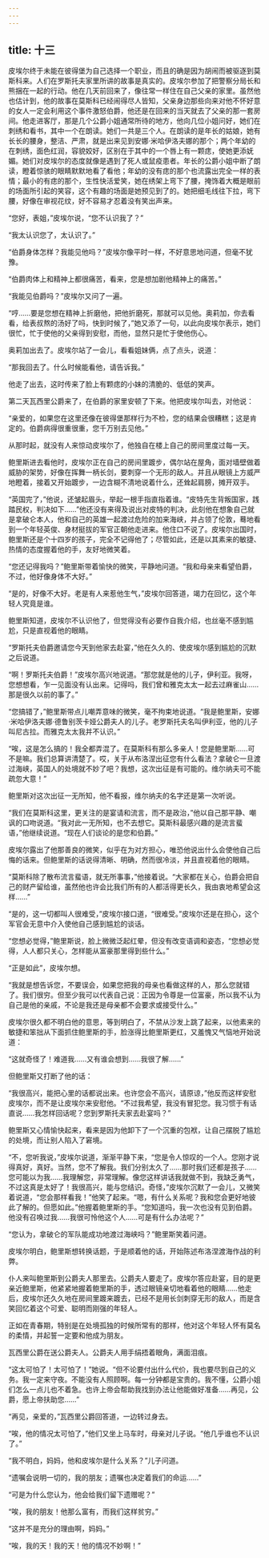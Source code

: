 ```yaml
---
---
---
```

title: 十三
---



皮埃尔终于未能在彼得堡为自己选择一个职业，而且的确是因为胡闹而被驱逐到莫斯科来。人们在罗斯托夫家里所讲的故事是真实的。皮埃尔参加了把警察分局长和熊捆在一起的行动。他在几天前回来了，像往常一样住在自己父亲的家里。虽然他也估计到，他的故事在莫斯科已经闹得尽人皆知，父亲身边那些向来对他不怀好意的女人一定会利用这个事件激怒伯爵，他还是在回来的当天就去了父亲的那一套房间。他走进客厅，那是几个公爵小姐通常所待的地方，他向几位小姐问好，她们在刺绣和看书，其中一个在朗读。她们一共是三个人。在朗读的是年长的姑娘，她有长长的腰身，整洁、严肃，就是出来见到安娜·米哈伊洛夫娜的那个；两个年幼的在刺绣，面色红润，容貌姣好，区别在于其中的一个唇上有一颗痣，使她更添妩媚。她们对皮埃尔的态度就像是遇到了死人或鼠疫患者。年长的公爵小姐中断了朗读，瞪着惊骇的眼睛默默地看了看他；年幼的没有痣的那个也流露出完全一样的表情；最小的有痣的那个，生性快活爱笑，她在绣架上弯下了腰，掩饰着大概是眼前的场面所引起的笑容，这个有趣的场面是她预见到了的。她把细毛线往下拉，弯下腰，好像在审视花纹，好不容易才忍着没有笑出声来。

“您好，表姐，”皮埃尔说，“您不认识我了？”

“我太认识您了，太认识了。”

“伯爵身体怎样？我能见他吗？”皮埃尔像平时一样，不好意思地问道，但毫不犹豫。

“伯爵肉体上和精神上都很痛苦，看来，您是想加剧他精神上的痛苦。”

“我能见伯爵吗？”皮埃尔又问了一遍。

“哼……要是您想在精神上折磨他，把他折磨死，那就可以见他。奥莉加，你去看看，给表叔熬的汤好了吗，快到时候了，”她又添了一句，以此向皮埃尔表示，她们很忙，忙于使他的父亲得到安慰，而他，显然只是忙于使他伤心。

奥莉加出去了。皮埃尔站了一会儿，看看姐妹俩，点了点头，说道：

“那我回去了。什么时候能看他，请告诉我。”

他走了出去，这时传来了脸上有颗痣的小妹的清脆的、低低的笑声。

第二天瓦西里公爵来了，在伯爵的家里安顿了下来。他把皮埃尔叫去，对他说：

“亲爱的，如果您在这里还像在彼得堡那样行为不检，您的结果会很糟糕；这是肯定的。伯爵病得很重很重，您千万别去见他。”

从那时起，就没有人来惊动皮埃尔了，他独自在楼上自己的房间里度过每一天。

鲍里斯进去看他时，皮埃尔正在自己的房间里踱步，偶尔站在屋角，面对墙壁做着威胁的架势，好像在挥舞一柄长剑，要刺穿一个无形的敌人。并且从眼镜上方威严地瞪着，接着又开始踱步，一边含糊不清地说着什么，还耸起肩膀，摊开双手。

“英国完了，”他说，还皱起眉头，举起一根手指直指着谁。“皮特先生背叛国家，践踏民权，判决如下……”他还没有来得及说出对皮特的判决，此刻他在想象自己就是拿破仑本人，他和自己的英雄一起渡过危险的加来海峡，并占领了伦敦，蓦地看到一个年轻英俊、身材挺拔的军官正朝他走进来。他住口不说了。皮埃尔出国时，鲍里斯还是个十四岁的孩子，完全不记得他了；尽管如此，还是以其素来的敏捷、热情的态度握着他的手，友好地微笑着。

“您还记得我吗？”鲍里斯带着愉快的微笑，平静地问道。“我和母亲来看望伯爵，不过，他好像身体不大好。”

“是的，好像不大好。老是有人来惹他生气，”皮埃尔回答道，竭力在回忆，这个年轻人究竟是谁。

鲍里斯知道，皮埃尔不认识他了，但觉得没有必要作自我介绍，也丝毫不感到尴尬，只是直视着他的眼睛。

“罗斯托夫伯爵邀请您今天到他家去赴宴，”他在久久的、使皮埃尔感到尴尬的沉默之后说道。

“啊！罗斯托夫伯爵！”皮埃尔高兴地说道。“那您就是他的儿子，伊利亚。我呀，您想想看，乍一见面没有认出来。记得吗，我们曾和雅克太太一起去过麻雀山……那是很久以前的事了。”

“您搞错了，”鲍里斯带点儿嘲弄意味的微笑，毫不拘束地说道。“我是鲍里斯，安娜·米哈伊洛夫娜·德鲁别茨卡娅公爵夫人的儿子。老罗斯托夫名叫伊利亚，他的儿子叫尼古拉。而雅克太太我并不认识。”

“唉，这是怎么搞的！我全都弄混了。在莫斯科有那么多亲人！您是鲍里斯……可不是嘛。我们总算讲清楚了。哎，关于从布洛涅出征您有什么看法？拿破仑一旦渡过海峡，英国人的处境就不妙了吧？我想，这次出征是有可能的。维尔纳夫可不能疏忽大意！”

鲍里斯对这次出征一无所知，他不看报，维尔纳夫的名字还是第一次听说。

“我们在莫斯科这里，更关注的是宴请和流言，而不是政治，”他以自己那平静、嘲讽的口吻说道。“我对此一无所知，也不去想它。莫斯科最感兴趣的是流言蜚语，”他继续说道。“现在人们谈论的是您和伯爵。”

皮埃尔露出了他那善良的微笑，似乎在为对方担心，唯恐他说出什么会使他自己后悔的话来。但鲍里斯的话说得清晰、明确，然而很冷淡，并且直视着他的眼睛。

“莫斯科除了散布流言蜚语，就无所事事，”他接着说。“大家都在关心，伯爵会把自己的财产留给谁，虽然他也许会比我们所有的人都活得更长久，我由衷地希望会这样……”





“是的，这一切都叫人很难受，”皮埃尔接口道，“很难受。”皮埃尔还是在担心，这个军官会无意中介入使他自己感到尴尬的谈话。

“您想必觉得，”鲍里斯说，脸上微微泛起红晕，但没有改变语调和姿态，“您想必觉得，人人都只关心，怎样能从富豪那里得到些什么。”

“正是如此”，皮埃尔想。

“我就是想告诉您，不要误会，如果您把我的母亲也看做这样的人，那么您就错了。我们很穷。但至少我可以代表自己说：正因为令尊是一位富豪，所以我不认为自己是他的亲戚，不论是我还是母亲都不会要求或接受什么。”

皮埃尔很久都不明白他的意思，等到明白了，不禁从沙发上跳了起来，以他素来的敏捷和笨拙从下面抓住鲍里斯的手，脸涨得比鲍里斯更红，又羞愧又气恼地开始说道：

“这就奇怪了！难道我……又有谁会想到……我很了解……”

但鲍里斯又打断了他的话：

“我很高兴，能把心里的话都说出来。也许您会不高兴，请原谅，”他反而这样安慰皮埃尔，而不是让皮埃尔来安慰他。“不过我希望，我没有冒犯您。我习惯于有话直说……我怎样回话呢？您到罗斯托夫家去赴宴吗？”

鲍里斯又心情愉快起来，看来是因为他卸下了一个沉重的包袱，让自己摆脱了尴尬的处境，而让别人陷入了窘境。

“不，您听我说，”皮埃尔说道，渐渐平静下来，“您是令人惊叹的一个人。您刚才说得真好，真好。当然，您不了解我。我们分别太久了……那时我们还都是孩子……您可能以为我……我理解您，非常理解。像您这样讲话我就做不到，我缺乏勇气，不过这真是太好了！我很高兴，能与您结识。奇怪，”皮埃尔沉默了一会儿，又微笑着说道，“您会那样看我！”他笑了起来。“嗯，有什么关系呢？我和您会更好地彼此了解的。但愿如此。”他握着鲍里斯的手。“您知道吗，我一次也没有见到伯爵。他没有召唤过我……我很可怜他这个人……可是有什么办法呢？”

“您认为，拿破仑的军队能成功地渡过海峡吗？”鲍里斯笑着问道。

皮埃尔明白，鲍里斯想转换话题，于是顺着他的话，开始陈述布洛涅渡海作战的利弊。

仆人来叫鲍里斯到公爵夫人那里去。公爵夫人要走了。皮埃尔答应赴宴，目的是更亲近鲍里斯，他紧紧地握着鲍里斯的手，透过眼镜亲切地看着他的眼睛……他走后，皮埃尔还久久地在房间里踱来踱去，已经不是用长剑刺穿无形的敌人，而是含笑回忆着这个可爱、聪明而刚强的年轻人。

正如在青春期，特别是在处境孤独的时候所常有的那样，他对这个年轻人怀有莫名的柔情，并起誓一定要和他成为朋友。

瓦西里公爵在送公爵夫人。公爵夫人用手绢捂着眼角，满面泪痕。

“这太可怕了！太可怕了！”她说。“但不论要付出什么代价，我也要尽到自己的义务。我一定来守夜。不能没有人照顾啊。每一分钟都是宝贵的。我不懂，公爵小姐们怎么一点儿也不着急。也许上帝会帮助我找到办法让他能做好准备……再见，公爵，愿上帝扶助您……”

“再见，亲爱的，”瓦西里公爵回答道，一边转过身去。

“唉，他的情况太可怕了，”他们又坐上马车时，母亲对儿子说。“他几乎谁也不认识了。”

“我不明白，妈妈，他和皮埃尔是什么关系？”儿子问道。

“遗嘱会说明一切的，我的朋友；遗嘱也决定着我们的命运……”

“可是为什么您认为，他会给我们留下遗赠呢？”

“唉，我的朋友！他那么富有，而我们这样贫穷。”

“这并不是充分的理由啊，妈妈。”

“唉，我的天！我的天！他的情况不妙啊！”